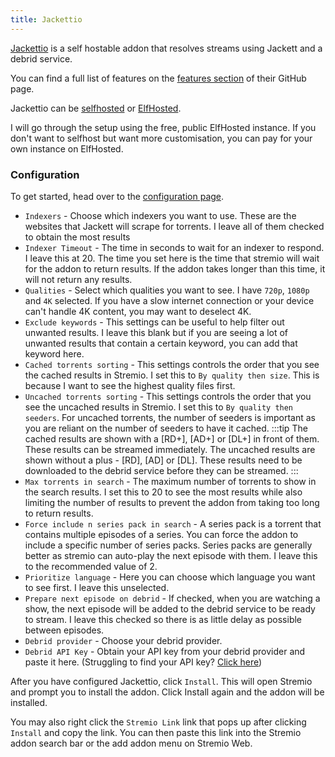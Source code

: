 ```yaml
---
title: Jackettio
---
```



<StremioAddonButtons id="jackettio" manifest="https://jackettio.elfhosted.com/manifest.json" configurable={true} configurationRequired={true} configureAtBase={false} source="https://github.com/arvida42/jackettio"/> 


[Jackettio](https://github.com/arvida42/jackettio) is a self hostable addon that resolves streams using Jackett and a debrid service.

You can find a full list of features on the [features section](https://github.com/arvida42/jackettio#features) of their GitHub page.

Jackettio can be [selfhosted](https://github.com/arvida42/jackettio) or [ElfHosted](https://elfhosted.com/app/jackettio/).

I will go through the setup using the free, public ElfHosted instance. If you don't want to selfhost but want more customisation, you can pay for your own instance on ElfHosted.

<h3>Configuration</h3>

To get started, head over to the [configuration page](https://jackettio.elfhosted.com/configure). 

- `Indexers` - Choose which indexers you want to use. These are the websites that Jackett will scrape for torrents. I leave all of them checked to obtain the most results
- `Indexer Timeout` - The time in seconds to wait for an indexer to respond. I leave this at 20. The time you set here is the time that stremio will wait for the addon to return results. If the addon takes longer than this time, it will not return any results.
- `Qualities` - Select which qualities you want to see. I have `720p`, `1080p` and `4K` selected. If you have a slow internet connection or your device can't handle 4K content, you may want to deselect 4K.
- `Exclude keywords` - This settings can be useful to help filter out unwanted results. I leave this blank but if you are seeing a lot of unwanted results that contain a certain keyword, you can add that keyword here.
- `Cached torrents sorting` - This settings controls the order that you see the cached results in Stremio. I set this to `By quality then size`. This is because I want to see the highest quality files first. 
- `Uncached torrents sorting` - This settings controls the order that you see the uncached results in Stremio. I set this to `By quality then seeders`. For uncached torrents, the number of seeders is important as you are reliant on the number of seeders to have it cached. 
    :::tip
    The cached results are shown with a [RD+], [AD+] or [DL+] in front of them. These results can be streamed immediately.
    The uncached results are shown without a plus - [RD], [AD] or [DL]. These results need to be downloaded to the debrid service before they can be streamed.
    :::
- `Max torrents in search` - The maximum number of torrents to show in the search results. I set this to 20 to see the most results while also limiting the number of results to prevent the addon from taking too long to return results.
- `Force include n series pack in search` - A series pack is a torrent that contains multiple episodes of a series. You can force the addon to include a specific number of series packs. Series packs are generally better as stremio can auto-play the next episode with them. I leave this to the recommended value of 2. 
- `Prioritize language` - Here you can choose which language you want to see first. I leave this unselected. 
- `Prepare next episode on debrid` - If checked, when you are watching a show, the next episode will be added to the debrid service to be ready to stream. I leave this checked so there is as little delay as possible between episodes.
- `Debrid provider` - Choose your debrid provider. 
- `Debrid API Key` - Obtain your API key from your debrid provider and paste it here. (Struggling to find your API key? [Click here](faq#where-can-i-find-my-debrid-api-key))

After you have configured Jackettio, click `Install`. This will open Stremio and prompt you to install the addon. Click Install again and the addon will be installed.

You may also right click the `Stremio Link` link that pops up after clicking `Install` and copy the link. You can then paste this link into the Stremio addon search bar or the add addon menu on Stremio Web.

